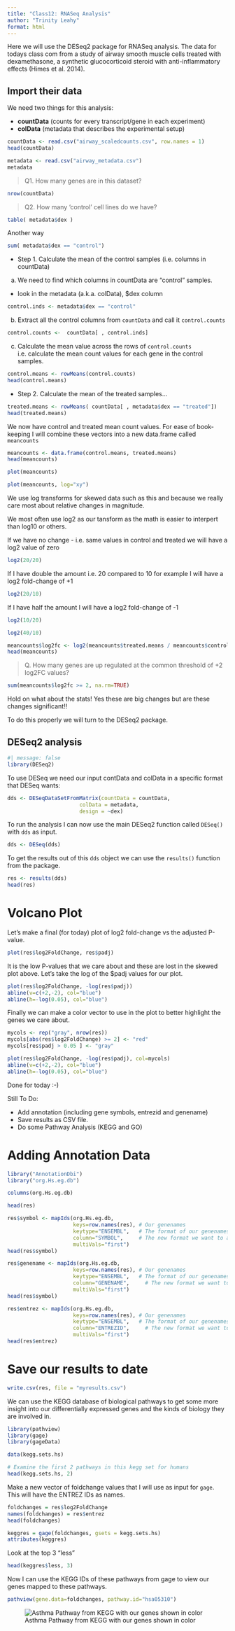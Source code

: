 ```yaml
---
title: "Class12: RNASeq Analysis"
author: "Trinity Leahy"
format: html
---
```


Here we will use the DESeq2 package for RNASeq analysis. The data for todays class com from a study of airway smooth muscle cells  treated with dexamethasone, a synthetic glucocorticoid steroid with anti-inflammatory effects (Himes et al. 2014).


## Import their data

We need two things for this analysis:

- **countData** (counts for every transcript/gene in each experiment)
- **colData** (metadata that describes the experimental setup)


```r
countData <- read.csv("airway_scaledcounts.csv", row.names = 1)
head(countData)
```

```r
metadata <- read.csv("airway_metadata.csv")
metadata
```

> Q1. How many genes are in this dataset? 

```r
nrow(countData)
```

> Q2. How many ‘control’ cell lines do we have?

```r
table( metadata$dex )
```
Another way

```r
sum( metadata$dex == "control")
```

- Step 1.
Calculate the mean of the control samples (i.e. columns in countData)


(a) We need to find which columns in countData are "control" samples.
  - look in the metadata (a.k.a. colData), $dex column
  

```r
control.inds <- metadata$dex == "control"
```

(b) Extract all the control columns from `countData` and call it `control.counts`

```r
control.counts <-  countData[ , control.inds] 
```

(c) Calculate the mean value across the rows of `control.counts` i.e. calculate the mean count values for each gene in the control samples.

```r
control.means <- rowMeans(control.counts)
head(control.means)
```

- Step 2.
Calculate the mean of the treated samples...

```r
treated.means <- rowMeans( countData[ , metadata$dex == "treated"])
head(treated.means)
```

We now have control and treated mean count values. For ease of book-keeping I will combine these vectors into a new data.frame called `meancounts`

```r
meancounts <- data.frame(control.means, treated.means)
head(meancounts)
```

```r
plot(meancounts)
```

```r
plot(meancounts, log="xy")
```


We use log transforms for skewed data such as this and because we really care most about relative changes in magnitude.

We most often use log2 as our tansform as the math is easier to interpert than log10 or others.

If we have no change - i.e. same values in control and treated we will have a log2 value of zero

```r
log2(20/20)
```
If I have double the amount i.e. 20 compared to 10 for example I will have a log2 fold-change of +1

```r
log2(20/10)
```
If I have half the amount I will have a log2 fold-change of -1

```r
log2(10/20)
```

```r
log2(40/10)
```

```r
meancounts$log2fc <- log2(meancounts$treated.means / meancounts$control.means)
head(meancounts)
```

> Q. How many genes are up regulated at the common threshold of +2 log2FC values?

```r
sum(meancounts$log2fc >= 2, na.rm=TRUE)
```

Hold on what about the stats! Yes these are big changes but are these changes significant!!

To do this properly we will turn to the DESeq2 package. 

## DESeq2 analysis

```r
#| message: false
library(DESeq2)
```

To use DESeq we need our input contData and colData in a specific format that DESeq wants:

```r
dds <- DESeqDataSetFromMatrix(countData = countData,
                       colData = metadata,
                       design = ~dex)

```
To run the analysis I can now use the main DESeq2 function called `DESeq()` with `dds` as input.

```r
dds <- DESeq(dds)
```

To get the results out of this `dds` object we can use the `results()` function from the package.

```r
res <- results(dds)
head(res)
```

# Volcano Plot

Let's make a final (for today) plot of log2 fold-change vs the adjusted P-value.

```r
plot(res$log2FoldChange, res$padj)
```

It is the low P-values that we care about and these are lost in the skewed plot above. Let's take the log of the $padj values for our plot.

```r
plot(res$log2FoldChange, -log(res$padj))
abline(v=c(+2,-2), col="blue")
abline(h=-log(0.05), col="blue")
```


Finally we can make a color vector to use in the plot to better highlight the genes we care about.

```r
mycols <- rep("gray", nrow(res))
mycols[abs(res$log2FoldChange) >= 2] <- "red"
mycols[res$padj > 0.05 ] <- "gray"

plot(res$log2FoldChange, -log(res$padj), col=mycols)
abline(v=c(+2,-2), col="blue")
abline(h=-log(0.05), col="blue")

```

Done for today :-)


Still To Do:

- Add annotation (including gene symbols, entrezid and genename)
- Save results as CSV file.
- Do some Pathway Analysis (KEGG and GO)

# Adding Annotation Data

```r
library("AnnotationDbi")
library("org.Hs.eg.db")
```

```r
columns(org.Hs.eg.db)
```

```r
head(res)
```


```r
res$symbol <- mapIds(org.Hs.eg.db,
                     keys=row.names(res), # Our genenames
                     keytype="ENSEMBL",   # The format of our genenames
                     column="SYMBOL",     # The new format we want to add
                     multiVals="first")
head(res$symbol)
```

```r
res$genename <- mapIds(org.Hs.eg.db,
                     keys=row.names(res), # Our genenames
                     keytype="ENSEMBL",   # The format of our genenames
                     column="GENENAME",     # The new format we want to add
                     multiVals="first")
head(res$symbol)
```
```r
res$entrez <- mapIds(org.Hs.eg.db,
                     keys=row.names(res), # Our genenames
                     keytype="ENSEMBL",   # The format of our genenames
                     column="ENTREZID",     # The new format we want to add
                     multiVals="first")
head(res$entrez)
```

# Save our results to date
```r
write.csv(res, file = "myresults.csv")
```

We can use the KEGG database of biological pathways to get some more insight into our differentially expressed genes and the kinds of biology they are involved in.

```r
library(pathview)
library(gage)
library(gageData)
```

```r
data(kegg.sets.hs)

# Examine the first 2 pathways in this kegg set for humans
head(kegg.sets.hs, 2)
```

Make a new vector of foldchange values that I will use as input for `gage`. This will have the ENTREZ IDs as names.
```r
foldchanges = res$log2FoldChange
names(foldchanges) = res$entrez
head(foldchanges)
```

```r
keggres = gage(foldchanges, gsets = kegg.sets.hs)
attributes(keggres)
```

Look at the top 3 "less"
```r
head(keggres$less, 3)
```

Now I can use the KEGG IDs of these pathways from gage to view our genes mapped to these pathways.

```r
pathview(gene.data=foldchanges, pathway.id="hsa05310")
```

![Asthma Pathway from KEGG with our genes shown in color](hsa05310.pathview.png)




